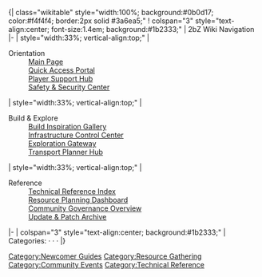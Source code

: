 <includeonly>{| class="wikitable" style="width:100%; background:#0b0d17; color:#f4f4f4; border:2px solid #3a6ea5;"
! colspan="3" style="text-align:center; font-size:1.4em; background:#1b2333;" | 2bZ Wiki Navigation
|-
| style="width:33%; vertical-align:top;" |
; Orientation
:[[Main Page]]
:[[Quick Access Portal]]
:[[Player Support Hub]]
:[[Safety & Security Center]]
| style="width:33%; vertical-align:top;" |
; Build & Explore
:[[Build Inspiration Gallery]]
:[[Infrastructure Control Center]]
:[[Exploration Gateway]]
:[[Transport Planner Hub]]
| style="width:33%; vertical-align:top;" |
; Reference
:[[Technical Reference Index]]
:[[Resource Planning Dashboard]]
:[[Community Governance Overview]]
:[[Update & Patch Archive]]
|-
| colspan="3" style="text-align:center; background:#1b2333;" | Categories: [[Category:Newcomer Guides]] · [[Category:Resource Gathering]] · [[Category:Community Events]] · [[Category:Technical Reference]]
|}</includeonly><noinclude>
{{Documentation|content=Navigation template linking the primary hubs of the 2bZ community wiki.}}
</noinclude>
